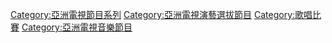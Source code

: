 {{catmore|亞洲星光大道 (系列)}}

[[Category:亞洲電視節目系列|Category:亞洲電視節目系列]]
[[Category:亞洲電視演藝選拔節目|Category:亞洲電視演藝選拔節目]]
[[Category:歌唱比賽|Category:歌唱比賽]]
[[Category:亞洲電視音樂節目|Category:亞洲電視音樂節目]]